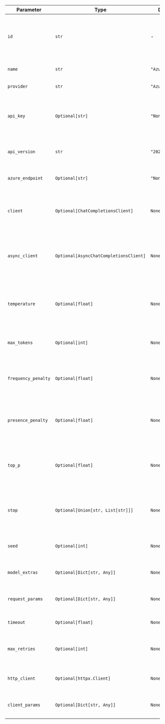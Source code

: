 | Parameter                 | Type                          | Default             | Description                                                                  |
| ------------------------- | ----------------------------- | ------------------- | ---------------------------------------------------------------------------- |
| `id`                      | `str`                         | -                   | The specific model ID used for generating responses. This field is required. |
| `name`                    | `str`                         | `"AzureOpenAI"`     | The name identifier for the agent.                                           |
| `provider`                | `str`                         | `"Azure"`           | The provider of the model.                                                   |
| `api_key`                 | `Optional[str]`               | `"None"`            | The API key for authenticating requests to the Azure OpenAI service.         |
| `api_version`             | `str`                         | `"2024-10-21"`      | The version of the Azure OpenAI API to use.                                  |
| `azure_endpoint`          | `Optional[str]`               | `"None"`            | The endpoint URL for the Azure OpenAI service.                               |
| `client`                  | `Optional[ChatCompletionsClient]` | `None`              | The client for making requests to the Azure OpenAI service. |
| `async_client`            | `Optional[AsyncChatCompletionsClient]` | `None`              | The asynchronous client for making requests to the Azure OpenAI service. |
| `temperature`             | `Optional[float]`             | `None`              | Controls randomness in the model's output. Higher values make output more random. |
| `max_tokens`             | `Optional[int]`               | `None`              | The maximum number of tokens to generate in the response. |
| `frequency_penalty`      | `Optional[float]`             | `None`              | Reduces repetition by penalizing tokens based on their frequency. |
| `presence_penalty`       | `Optional[float]`             | `None`              | Reduces repetition by penalizing tokens that have appeared at all. |
| `top_p`                  | `Optional[float]`             | `None`              | Controls diversity by limiting cumulative probability of tokens considered. |
| `stop`                   | `Optional[Union[str, List[str]]]` | `None`          | Sequences where the model will stop generating further tokens. |
| `seed`                   | `Optional[int]`               | `None`              | Random seed for deterministic outputs. |
| `model_extras`           | `Optional[Dict[str, Any]]`    | `None`              | Additional model-specific parameters. |
| `request_params`         | `Optional[Dict[str, Any]]`    | `None`              | Additional parameters to pass with the request. |
| `timeout`                | `Optional[float]`             | `None`              | Timeout in seconds for API requests. |
| `max_retries`            | `Optional[int]`               | `None`              | Maximum number of retries for failed requests. |
| `http_client`            | `Optional[httpx.Client]`      | `None`              | Custom HTTP client for making requests. |
| `client_params`          | `Optional[Dict[str, Any]]`    | `None`              | Additional parameters for client configuration. |
